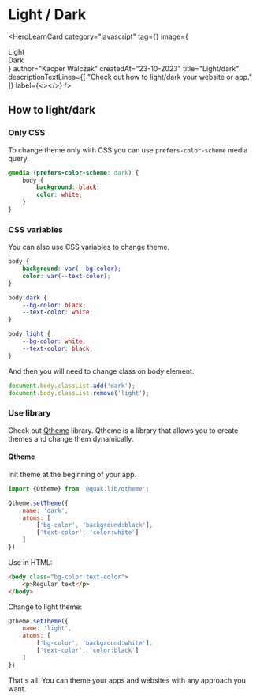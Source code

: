 
# Light / Dark

<HeroLearnCard
    category="javascript"
    tag={<JSTag />}
    image={<section className="flex align-center justify-center h-full overflow-hidden">
        <div className="bg-zinc-200 h-20 w-20 p-1 mt-20 text-black font-bold">Light</div>
        <div className="bg-zinc-500 h-20 w-20 p-1 mt-20 text-white font-bold">Dark</div>
    </section>}
    author="Kacper Walczak"
    createdAt="23-10-2023"
    title="Light/dark"
    descriptionTextLines={[
        "Check out how to light/dark your website or app."
    ]}
    label={<></>}
/>

## How to light/dark

### Only CSS

To change theme only with CSS you can use `prefers-color-scheme` media query.

```css
@media (prefers-color-scheme: dark) {
    body {
        background: black;
        color: white;
    }
}
```

### CSS variables

You can also use CSS variables to change theme.

```css
body {
    background: var(--bg-color);
    color: var(--text-color);
}

body.dark {
    --bg-color: black;
    --text-color: white;
}

body.light {
    --bg-color: white;
    --text-color: black;
}
```

And then you will need to change class on body element.

```js
document.body.classList.add('dark');
document.body.classList.remove('light');
```

### Use library

Check out [Qtheme](/libraries/qtheme) library. Qtheme is a library that allows you to create themes and change them dynamically.

#### Qtheme

Init theme at the beginning of your app.

```js
import {Qtheme} from '@quak.lib/qtheme';

Qtheme.setTheme({
    name: 'dark',
    atoms: [
        ['bg-color', 'background:black'],
        ['text-color', 'color:white']
    ]
})
```

Use in HTML:

```html
<body class="bg-color text-color">
    <p>Regular text</p>
</body>
```

Change to light theme:

```js
Qtheme.setTheme({
    name: 'light',
    atoms: [
        ['bg-color', 'background:white'],
        ['text-color', 'color:black']
    ]
})
```

That's all. You can theme your apps and websites with any approach you want.


<section className="rounded-2xl bg-lines-violet flex mt-10 mb-20 h-20 w-full"></section>

<LatestReadings />